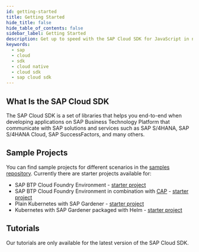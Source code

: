 ```yaml
---
id: getting-started
title: Getting Started
hide_title: false
hide_table_of_contents: false
sidebar_label: Getting Started
description: Get up to speed with the SAP Cloud SDK for JavaScript in no time
keywords:
  - sap
  - cloud
  - sdk
  - cloud native
  - cloud sdk
  - sap cloud sdk
---
```



<BuildBadge /> <LicenseBadge />

## What Is the SAP Cloud SDK

The SAP Cloud SDK is a set of libraries that helps you end-to-end when developing applications on SAP Business Technology Platform that communicate with SAP solutions and services such as SAP S/4HANA, SAP S/4HANA Cloud, SAP SuccessFactors, and many others.

## Sample Projects

You can find sample projects for different scenarios in the [samples repository](https://github.com/SAP-samples/cloud-sdk-js).
Currently there are starter projects available for:

- SAP BTP Cloud Foundry Environment - [starter project](https://github.com/SAP-samples/cloud-sdk-js/tree/main/samples/cf-sample-application)
- SAP BTP Cloud Foundry Environment in combination with [CAP](https://cap.cloud.sap/) - [starter project](https://github.com/SAP-samples/cloud-sdk-js/tree/main/samples/cds-sample-application)
- Plain Kubernetes with SAP Gardener - [starter project](https://github.com/SAP-samples/cloud-sdk-js/tree/main/samples/k8s-sample-application)
- Kubernetes with SAP Gardener packaged with Helm - [starter project](https://github.com/SAP-samples/cloud-sdk-js/tree/main/samples/helm-sample-application)

## Tutorials

Our tutorials are only available for the latest version of the SAP Cloud SDK.
